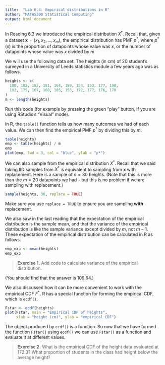 ```yaml
---
title:  "Lab 6.4: Empirical distributions in R"
author: "MATH5300 Statistical Computing"
output: html_document
---
```


In Reading 6.3 we introduced the empirical distribution $X^*$. Recall that, given a dataset $\mathbf{x} = (x_1, x_2, \dots, x_m)$, the empirical distribution has PMF $p^*$, where $p^*(x)$ is the proportion of datapoints whose value was $x$, or the number of datapoints whose value was $x$ divided by $m$.

We will use the following data set. The heights (in cm) of 20 student's surveyed in a University of Leeds statistics module a few years ago was as follows.

```r
heights <- c(
  180, 182, 182, 181, 164, 180, 154, 153, 177, 190,
  182, 175, 167, 168, 185, 153, 172, 177, 176, 170
)
m <- length(heights)
```

Run this code (for example by pressing the green "play" button, if you are using RStudio's "Visual" mode).

In R, the `table()` function tells us how many outcomes we had of each value. We can then find the empirical PMF $p^*$ by dividing this by $m$.

```r
table(heights)
emp <- table(heights) / m
emp
plot(emp, lwd = 3, col = "blue", ylab = "p*")
```

We can also sample from the empirical distribution $X^*$. Recall that we said taking IID samples from $X^*$ is equivalent to sampling from $\mathbf x$ with replacement. Here is a sample of $n = 30$ heights. (Note that this is more than the $m = 20$ datapoints we had – but this is no problem if we are sampling with replacement.)

```r
sample(heights, 30, replace = TRUE)
```

Make sure you use `replace = TRUE` to ensure you are sampling **with** replacement.

We also saw in the last reading that the expectation of the empirical distribution is the sample mean, and that the variance of the empirical distribution is like the sample variance except divided by $m$, not $m-1$. These expectation of the empirical distribution can be calculated in R as follows.

```r
emp_exp <- mean(heights)
emp_exp
```

> **Exercise 1.** Add code to calculate variance of the empirical distribution.

(You should find that the answer is 109.64.)

We also discussed how it can be more convenient to work with the empirical CDF $F^*$. R has a special function for forming the empirical CDF, which is `ecdf()`.

```r
Fstar <- ecdf(heights)
plot(Fstar, main = "Empirical CDF of heights",
     xlab = "height (cm)", ylab = "empirical CDF")
```

The object produced by `ecdf()` is a function. So now that we have formed the function `Fstar()` using `ecdf()` we can use `Fstar()` as a function and evaluate it at different values.

> **Exercise 2.** What is the empirical CDF of the height data evaluated at 172.3? What proportion of students in the class had height below the average height?
